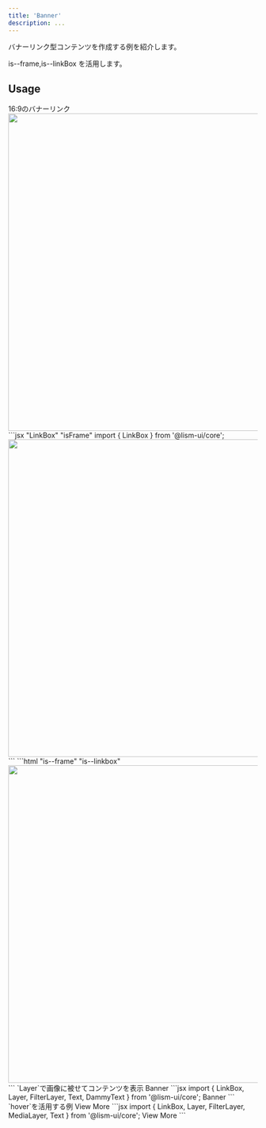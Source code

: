 ```yaml
---
title: 'Banner'
description: ...
---
```




バナーリンク型コンテンツを作成する例を紹介します。

is--frame,is--linkBox を活用します。

## Usage

<Preview>
	<PreviewTitle>16:9のバナーリンク</PreviewTitle>
	<PreviewArea p={30}>
		<LinkBox isFrame href='#banner-link' aspect='16/9'>
			<img src='/img.jpg' alt='' width='960' height='640' loading='lazy' />
		</LinkBox>
	</PreviewArea>
	<PreviewCode slot='tab' label='React'>
```jsx "LinkBox" "isFrame"
import { LinkBox } from '@lism-ui/core';

<LinkBox isFrame href='#banner-link' aspect='16/9'>
	<img src='/img.jpg' alt='' width='960' height='640' loading='lazy' />
</LinkBox>
```
	</PreviewCode>
	<PreviewCode slot='tab' label='HTML'>
```html "is--frame" "is--linkbox"
<a class="is--frame is--linkBox -aspect:16/9 -hov:fade" href="#banner-link">
	<img src="/img.jpg" alt="" width="960" height="640" loading="lazy">
</a>
```
	</PreviewCode>
</Preview>


<Preview>
	<PreviewTitle>`Layer`で画像に被せてコンテンツを表示</PreviewTitle>
	<PreviewArea p={30}>
		<LinkBox isFrame href='#banner-link' aspect='16/9' bdrs='l'>
			<Media src='/img.jpg' alt='' width='960' height='640' loading='lazy' />
			<FilterLayer bgc='black:40%' blur='2px' />
			<Layer inset='0' isFlow='s' p='box' c='white'>
				<Text fz='2xl' fw='bold'>Banner</Text>
				<DammyText lang='ja'/>
			</Layer>
		</LinkBox>
	</PreviewArea>
<PreviewCode>
```jsx
import { LinkBox, Layer, FilterLayer, Text, DammyText } from '@lism-ui/core';

<LinkBox isFrame href='#banner-link' aspect='16/9' bdrs='l'>
	<Media src='/img.jpg' alt='' width='960' height='640' loading='lazy' />
	<FilterLayer bgc='black:40%' blur='2px' />
	<Layer inset='0' isFlow='s' p='box' c='white'>
		<Text fz='2xl' fw='bold'>Banner</Text>
		<DammyText lang='ja'/>
	</Layer>
</LinkBox>
```
</PreviewCode>
</Preview>



<Preview>
	<PreviewTitle>`hover`を活用する例</PreviewTitle>
	<PreviewArea p={30}>
		<LinkBox isFrame href='#banner-link' aspect='16/9' hover='pass' bdrs='l'>
			<MediaLayer src='/img.jpg' alt='' width='960' height='640' loading='lazy' hover='get:zoom'/>
			<FilterLayer bgc='black:20%' blur='4px' hover='get:show'/>
			<Layer position='center' bgc='black:50%' bdrs='l' hover='get:show'>
				<Text p='box' c='white'>View More</Text>
			</Layer>
		</LinkBox>
	</PreviewArea>
<PreviewCode>
```jsx
import { LinkBox, Layer, FilterLayer, MediaLayer, Text } from '@lism-ui/core';

<LinkBox isFrame href='#banner-link' aspect='16/9' hover='pass' bdrs='l'>
	<MediaLayer src='/img.jpg' alt='' width='960' height='640' loading='lazy' hover='get:zoom'/>
	<FilterLayer bgc='black:20%' blur='4px' hover='get:show'/>
	<Layer position='center' bgc='black:50%' bdrs='l' hover='get:show'>
		<Text p='box' c='white'>View More</Text>
	</Layer>
</LinkBox>
```
</PreviewCode>
</Preview>
